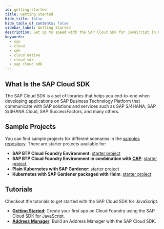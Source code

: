 ```yaml
---
id: getting-started
title: Getting Started
hide_title: false
hide_table_of_contents: false
sidebar_label: Getting Started
description: Get up to speed with the SAP Cloud SDK for JavaScript in no time
keywords:
  - sap
  - cloud
  - sdk
  - cloud native
  - cloud sdk
  - sap cloud sdk
---
```



<BuildBadge /> <LicenseBadge />

## What Is the SAP Cloud SDK

The SAP Cloud SDK is a set of libraries that helps you end-to-end when developing applications on SAP Business Technology Platform that communicate with SAP solutions and services such as SAP S/4HANA, SAP S/4HANA Cloud, SAP SuccessFactors, and many others.

## Sample Projects

You can find sample projects for different scenarios in the [samples repository](https://github.com/SAP-samples/cloud-sdk-js).
There are starter projects available for:

- **SAP BTP Cloud Foundry Environment**: [starter project](https://github.com/SAP-samples/cloud-sdk-js/tree/main/samples/cf-sample-application)
- **SAP BTP Cloud Foundry Environment in combination with [CAP](https://cap.cloud.sap/)**: [starter project](https://github.com/SAP-samples/cloud-sdk-js/tree/main/samples/cds-sample-application)
- **Plain Kubernetes with SAP Gardener**: [starter project](https://github.com/SAP-samples/cloud-sdk-js/tree/main/samples/k8s-sample-application)
- **Kubernetes with SAP Gardener packaged with Helm**: [starter project](https://github.com/SAP-samples/cloud-sdk-js/tree/main/samples/helm-sample-application)

## Tutorials

Checkout the tutorials to get started with the SAP Cloud SDK for JavaScript.

- [**Getting Started**](./tutorials/getting-started/introduction.mdx): Create your first app on Cloud Foundry using the SAP Cloud SDK for JavaScript.
- [**Address Manager**](./tutorials/address-manager/read-addresses.mdx): Build an Address Manager with the SAP Cloud SDK.
